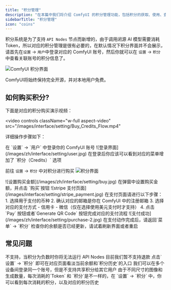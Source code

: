 ```yaml
---
title: "积分管理"
description: "在本篇中我们将介绍 ComfyUI 的积分管理功能，包括积分的获取、使用、查看等操作。"
sidebarTitle: "积分管理"
icon: "coins"
---
```


积分系统是为了支持 `API Nodes` 节点而新增的，由于调用闭源 AI 模型需要消耗Token，所以对应的积分管理是很有必要的，在默认情况下积分界面并不会展示，请首先在`设置` -> `用户`中登录对应的 ComfyUI 账号，然后你就可以在 `设置` -> `积分` 中查看关联账号的积分信息了。

![ComfyUI 积分界面](/images/zh/interface/setting/menu-credits.jpg)

<Note>
ComfyUI将始终保持完全开源，并对本地用户免费。
</Note>

## 如何购买积分?

下面是对应的积分购买演示视频：

<video
  controls
  className="w-full aspect-video"
  src="/images/interface/setting/Buy_Credits_Flow.mp4"
></video>

详细操作步骤如下：

<Steps>

<Step title="登录你的 ComfyUI 账号">
在 `设置` -> `用户` 中登录你的 ComfyUI 账号
![登录界面](/images/zh/interface/setting/user.jpg)
</Step>

<Step title="前往 `设置` -> `积分` 中对积分进行购买">
在登录后你应该可以看到对应的菜单增加了 `积分（Credits）` 选项

前往 `设置` -> `积分` 中对积分进行购买
![积分界面](/images/zh/interface/setting/purchase-1.jpg)
</Step>

<Step title="设置购买积分的金额">
![设置购买金额](/images/zh/interface/setting/buy.jpg)
在弹窗中设置购买金额，并点击 `购买`按钮
</Step>

<Step title="在 Stripe 中进行支付">
![stripe 支付页面](/images/interface/setting/stripe_payment.jpg)
在支付页面请进行以下步骤：
1. 选择用于支付的币种
2. 确认对应的邮箱是你在 ComfyUI 中的注册邮箱
3. 选择对应的支付方式
  - 信用卡
  - 微信（仅在选择使用美元支付时才支持）
4. 点击 `Pay` 按钮或者`Generate QR Code` 按钮完成对应的支付流程
</Step>

<Step title="完成支付，并检查积分余额">
![支付成功](/images/zh/interface/setting/purchase-2.jpg)
在支付动作完成后，请返回`菜单` -> `积分` 检查你的余额是否已经更新，请试着刷新界面或者重启
</Step>

</Steps>

## 常见问题

<AccordionGroup>
  <Accordion title="是否支持积分出现负数？">
    不支持，当积分为负数时你将无法运行 API Nodes
  </Accordion>

  <Accordion title="如果我有没有用完的积分支持退款吗？">
  目前我们暂不支持退款
  </Accordion>
    <Accordion title="我要如何查看当前余额和使用量？">
  点击`设置` -> `积分` 即可在对应页面看淡当前余额和`积分历史`的入口
  </Accordion>

<Accordion title="我的积分可以和其他用户共享吗？">
  我们可以在多个设备间登录同一个账号，但是不支持共享积分给其它用户
  </Accordion>

  <Accordion title="我要如何知道每次消耗了多少积分？">
  由于不同尺寸的图像和生成数量，每次消耗的`Token` 和 `积分`是不一样的，在 `设置` -> `积分` 中，你可以看到每次消耗的积分，以及对应的积分历史
  </Accordion>
</AccordionGroup>